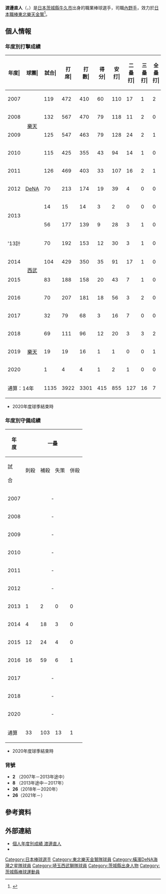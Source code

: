 {{Infobox NPB player|
|name=渡邊直人|
|image=N_watanabe20190516.jpg|
|width=300|
|position=一軍打擊教練|
|team=東北樂天金鷲|
|number=74|
|bats=右|
|throws=右|
|birthdate={{birth_date_and_age|1980|10|15|mf=y}}|
|birthplace={{JPN}}[[茨城縣|茨城縣]][[牛久市|牛久市]]|
|debutdate=4月17日
|debutyear=2007年
|debutteam=東北樂天金鷲
|statyear=2020年球季
|stat1label=打擊率
|stat1value=0.259
|stat2label=全壘打
|stat2value=7
|stat3label=打點
|stat3value=229
|stat4label=盜壘
|stat4value=115
|teams=<nowiki></nowiki>
* 茨城縣立牛久高等學校
* [[城西大學|城西大學]]
* 三菱扶桑川崎
* [[東北樂天金鷲|東北樂天金鷲]]（2007年－2010年）
* [[橫濱DeNA海灣之星|橫濱DeNA海灣之星]]（2011年－2013年）
* [[埼玉西武獅|埼玉西武獅]]（2013年－2017年）
* [[東北樂天金鷲|東北樂天金鷲]]（2018年－2020年）
'''教練時期'''
* [[東北樂天金鷲|東北樂天金鷲]]一軍打擊教練（2021年－）
}}

'''渡邊直人'''（{{jpn|j=渡辺 直人|hg=わたなべ なおと|rm=Watanabe Naoto}}，{{bd|1980年|10月15日||catIdx=Watanabe, Naoto}}）是[[日本|日本]][[茨城縣|茨城縣]][[牛久市|牛久市]]出身的職業棒球選手，司職[[內野手|內野手]]，效力於[[日本職棒|日本職棒]][[東北樂天金鷲|東北樂天金鷲]]<ref>{{cite web |url=https://www.nikkansports.com/baseball/news/202009120000766.html |title=楽天渡辺直人が引退発表、プロ入りの地・仙台で決断 |publisher=日刊體育 |date=2020-09-12 |access-date=2020-11-02 |archive-date=2020-11-09 |archive-url=https://web.archive.org/web/20201109053106/https://www.nikkansports.com/baseball/news/202009120000766.html |dead-url=no }}</ref>。

== 個人情報 ==
=== 年度別打擊成績 ===
{| class="wikitable" style="text-align:right; font-size:small"
|-bgcolor="#efefef"
!年度|!!球團|!!試合|!!打<br>席|!!打<br>數|!!得分|!!安打|!!二<br>壘<br>打|!!三<br>壘<br>打|!!全<br>壘<br>打|!!壘<br>打<br>數|!!打點|!!盜壘|!!盜<br>壘<br>刺|!!觸擊|!!犧<br>牲<br>打|!!保送|!!敬遠|!!觸身|!!三振|!!雙殺|!!打<br>擊<br>率|!!上<br>壘<br>率|!!長<br>打<br>率|!!OPS
|-
|style="text-align: center;"|2007
|rowspan="4" style="text-align:center; white-space:nowrap;"|[[東北樂天金鷲|樂天]]
|119||472||410||60||110||17||1||2||135||26||25||5||16||2||32||0||12||43||6||.268||.338||.329||.667
|-
|style="text-align:center;"|2008
|132||567||470||79||118||11||2||0||133||30||34||6||19||2||54||2||'''22'''||66||6||.251||.354||.283||.637
|-
|style="text-align:center;"|2009
|125||547||463||79||128||24||2||1||159||28||26||7||19||3||55||1||7||69||13||.276||.360||.343||.703
|-
|style="text-align:center;"|2010
|115||425||355||43||94||14||1||0||110||26||12||3||20||1||39||1||10||43||8||.265||.353||.310||.663
|-
|style="text-align: center;"|2011
|rowspan="3" style="text-align:center; white-space:nowrap;"|[[橫濱DeNA海灣之星|DeNA]]
|126||469||403||33||107||16||2||1||130||24||7||5||19||0||36||0||11||73||13||.266||.342||.323||.665
|-
|style="text-align:center;"|2012
|70||213||174||19||39||4||0||0||43||10||2||4||5||0||24||0||10||27||1||.224||.351||.247||.598
|-
|rowspan="2"style="text-align:center;"|2013
|14||15||14||3||2||0||0||0||2||0||0||0||0||0||1||0||0||5||1||.143||.200||.143||.343
|-
|rowspan="6" style="text-align:center; white-space:nowrap;"|[[埼玉西武獅|西武]]
|56||177||139||9||28||3||1||0||33||4||3||2||23||1||9||0||5||19||6||.201||.273||.237||.510
|-style="background-color:#f2f2f2;"
!style="text-align:center; white-space:nowrap;"|'13計
|70||192||153||12||30||3||1||0||35||4||3||2||23||1||10||0||5||24||7||.196||.266||.229||.495
|-
|style="text-align:center;"|2014
|104||429||350||35||91||17||1||0||110||26||4||0||35||1||32||0||11||46||9||.260||.340||.314||.654
|-
|style="text-align:center;"|2015
|83||188||158||20||43||7||1||0||52||23||1||0||10||1||14||0||5||26||2||.272||.348||.329||.679
|-
|style="text-align:center;"|2016
|70||207||181||18||56||3||2||0||63||16||1||0||11||2||10||0||3||20||5||.309||.352||.348||.700
|-
|style="text-align:center;"|2017
|32||79||68||3||16||7||0||0||23||3||0||0||4||0||7||0||0||14||2||.235||.307||.338||.645
|-
|style="text-align: center;"|2018
|rowspan="3" style="text-align: center; white-space:nowrap;"|[[東北樂天金鷲|樂天]]
|69||111||96||12||20||3||3||2||35||12||0||0||2||0||11||0||2||19||1||.208||.303||.365||.667
|-
|style="text-align: center;"|2019
|19||19||16||1||1||0||0||1||4||1||0||0||1||0||1||0||1||7||0||.063||.167||.250||.417
|-
|style="text-align: center;"|2020
|1||4||4||1||2||1||0||0||3||0||0||0||0||0||0||0||0||1||0||.500||.500||.750||1.250
|-
!colspan="2"|通算：14年
|1135||3922||3301||415||855||127||16||7||1035||229||115||32||184||13||325||4||99||478||73||.259||.342||.314||.656
|}
* 2020年度球季結束時

=== 年度別守備成績 ===
{| class="wikitable" style="text-align:right; font-size:small"
!rowspan="2"|年<br />度!!colspan="6"|一壘!!colspan="6"|二壘!!colspan="6"|三壘!!colspan="6"|游擊
|-style="line-height:1.25em;"
!試<br /><br />合!!刺殺<br /><br />!!補殺<br /><br />!!失策<br /><br />!!併殺<br /><br />!!守備率<br /><br />!!試<br /><br />合!!刺<br /><br />殺!!補<br /><br />殺!!失<br /><br />策!!併<br /><br />殺!!守<br />備<br />率!!試<br /><br />合!!刺<br /><br />殺!!補<br /><br />殺!!失<br /><br />策!!併<br /><br />殺!!守<br />備<br />率!!試<br /><br />合!!刺<br /><br />殺!!補<br /><br />殺!!失<br /><br />策!!併<br /><br />殺!!守<br />備<br />率
|-
|style="text-align:center;"|2007
|colspan="6" style="text-align:center;"|-||colspan="6" style="text-align:center;"|-||colspan="6" style="text-align:center;"|-||119||156||329||13||65||.974
|-
|style="text-align:center;"|2008
|colspan="6" style="text-align:center;"|-||colspan="6" style="text-align:center;"|-||colspan="6" style="text-align:center;"|-||'''131'''||186||'''360'''||'''16'''||62||.972
|-
|style="text-align:center;"|2009
|colspan="6" style="text-align:center;"|-||5||8||10||0||1||1.000||colspan="6" style="text-align:center;"|-||124||175||337||6||78||'''.988'''
|-
|style="text-align:center;"|2010
|colspan="6" style="text-align:center;"|-||colspan="6" style="text-align:center;"|-||colspan="6" style="text-align:center;"|-||111||165||312||8||58||'''.984'''
|-
|style="text-align:center;"|2011
|colspan="6" style="text-align:center;"|-||97||230||267||9||54||.982||colspan="6" style="text-align:center;"|-||21||33||50||1||11||.988
|-
|style="text-align:center;"|2012
|colspan="6" style="text-align:center;"|-||4||10||4||1||0||.933||1||0||0||0||0||----||48||63||143||6||19||.972
|-
|style="text-align:center;"|2013
|1||2||0||0||0||1.000||21||48||52||1||10||.990||32||19||39||1||2||.983||2||2||2||0||1||1.000
|-
|style="text-align:center;"|2014
|4||18||3||0||0||1.000||1||0||0||0||10||.000||39||10||37||0||4||1.000||85||107||181||4||30||.986
|-
|style="text-align:center;"|2015
|12||24||4||0||4||1.000||3||7||5||1||2||.923||38||8||33||1||3||.976||34||28||43||3||11||.959
|-
|style="text-align:center;"|2016
|16||59||6||1||2||.985||1||1||0||0||0||1.000||49||33||69||1||9||.990||7||3||7||0||1||1.000
|-
|style="text-align:center;"|2017
|colspan="6" style="text-align:center;"|-||colspan="6" style="text-align:center;"|-||7||4||11||0||2||1.000||colspan="6" style="text-align:center;"|-
|-
|style="text-align:center;"|2018
|colspan="6" style="text-align:center;"|-||15||24||34||0||2||1.000||20||4||11||1||1||.938||8||6||9||0||2||1.000
|-
|style="text-align:center;"|2020
|colspan="6" style="text-align:center;"|-||colspan="6" style="text-align:center;"|-||colspan="6" style="text-align:center;"|-||1||0||1||0||1||1.000
|-
!通算
|33||103||13||1||6||.991||147||328||372||12||69||.983||186||78||200||4||21||.986||691||924||1774||57||339||.979
|}
* 2020年度球季結束時

=== 背號 ===
* '''2''' （2007年－2013年途中）
* '''8''' （2013年途中－2017年）
* '''26'''（2018年－2020年）
* '''26'''（2021年－）

== 參考資料 ==
{{reflist}}

== 外部連結 ==
* [https://npb.jp/bis/players/81885114.html 個人年度別成績 渡邊直人] {{Wayback|url=https://npb.jp/bis/players/81885114.html |date=20201205084738 }} {{ja icon}}
* {{Baseballstats|brm=watana001nao}}

{{東北樂天金鷲球團球員名單}}
{{DEFAULTSORT:Watanabe, Naoto}}
[[Category:日本棒球選手|Category:日本棒球選手]]
[[Category:東北樂天金鷲隊球員|Category:東北樂天金鷲隊球員]]
[[Category:橫濱DeNA海灣之星隊球員|Category:橫濱DeNA海灣之星隊球員]]
[[Category:埼玉西武獅隊球員|Category:埼玉西武獅隊球員]]
[[Category:茨城縣出身人物|Category:茨城縣出身人物]]
[[Category:茨城縣棒球運動員|Category:茨城縣棒球運動員]]